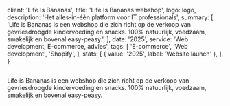 
  client: 'Life Is Bananas',
  title: 'Life Is Bananas webshop',
  logo: logo,
  description: 'Het alles-in-één platform voor IT professionals',
  summary: [
    'Life is Bananas is een webshop die zich richt op de verkoop van gevriesdroogde kindervoeding en snacks. 100% natuurlijk, voedzaam, smakelijk en bovenal easy-peasy.',
  ],
  date: '2025',
  service: 'Web development, E-commerce, advies',
  tags: [
    'E-commerce',
    'Web development',
    'Shopify',
  ],
  stats: [
    { value: '2025', label: 'Website launch' },
  ],
}


<Image src={lifeisbananas} alt="" />

Life is Bananas is een webshop die zich richt op de verkoop van gevriesdroogde kindervoeding en snacks. 100% natuurlijk, voedzaam, smakelijk en bovenal easy-peasy.